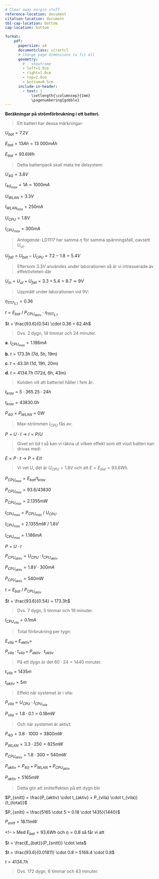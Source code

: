 ```yaml
---
# Clear away margin stuff
reference-location: document
citation-location: document
tbl-cap-location: bottom
cap-location: bottom

format:
    pdf:
      papersize: a4
      documentclass: scrartcl
      # Change page dimensions to fit all
      geometry: 
        # - showframe
        - left=1.0cm
        - right=1.0cm
        - top=2.0cm
        - bottom=0.5cm
      include-in-header:
        - text: |
            \setlength{\columnsep}{1mm}
            \pagenumbering{gobble}
---
```


<!---
Bygg detta dokument med
$ quarto render bat.qmd --to pdf
-->

\Begin{multicols}{3}

::: {.callout-tip title="**Lab 7 - Uppg. 5**" icon=false}

**Beräkningar på strömförbrukning i ett batteri.**


> Ett batteri har dessa märkningar:

$U_{bat} = 7.2V$

$E_{bat} = 13 Ah = 13\ 000 mAh$

$E_{bat} = 93.6 Wh$

> Detta batteripack skall mata tre delsystem:

$U_{4G} = 3.8V$

$I_{4G_{max}} = 1A = 1000 mA$


$U_{WLAN} = 3.3V$

$I_{WLAN_{max}} = 250mA$


$U_{CPU} = 1.8V$

$I_{CPU_{max}} = 300mA$

:::



:::: {.callout-note title="**c**" icon=false}

> *Antagande:* LD1117 har samma $\eta$ för samma spänningsfall, oavsett $U_{ut}$.

$U_{fall} = U_{bat} - U_{CPU} = 7.2 - 1.8 = 5.4V$

> Eftersom $3.3V$ användes under laborationen så är vi intresserade av effektiviteten där

$U_{in} = U_{ut} + U_{fall} = 3.3 + 5.4 = 8.7 \simeq 9V$

> Uppmätt under laborationen vid $9V$:

$\eta_{1117_{5.7}} = 0.36$

$t = E_{bat}\ /\ P_{CPU_{aktiv}} \cdot \eta_{1117_{5.7}}$

$t = \frac{93.6}{0.54} \cdot 0.36 = 62.4h$

> Dvs. 2 dygn, 14 timmar och 24 minuter.

::::



\columnbreak


::: {.callout-tip title="**Svar**" icon=false}

**a**. $I_{CPU_{max}} = 1.186 mA$

**b**. $t = 173.3h$ (7d, 5h, 19m)

**c**. $t = 43.3h$ (1d, 19h, 20m)

**d**. $t = 4134.7h$ (172d, 6h, 43m)

::: 


::: {.callout-important title="**a**" icon=false}

> Kunden vill att batteriet håller i fem år:

$t_{krav} = 5 \cdot 365.25 \cdot 24 h$

$t_{krav} = 43830.0 h$

$P_{4G} = P_{WLAN}= 0W$


> Max-strömmen $I_{CPU}$ fås av:

$P = U \cdot I \rightarrow I = P / U$

> Givet en tid $t$ så kan vi räkna ut vilken effekt som ett visst batteri kan drivas med:

$E = P \cdot t \rightarrow P = E / t$

> Vi vet $U$, det är $U_{CPU} = 1.8V$ och att $E = E_{bat} = 93.6Wh$.

$P_{CPU_{max}} = E_{bat} / t_{krav}$

$P_{CPU_{max}} = 93.6 / 43830$

$P_{CPU_{max}} = 2.1355 mW$

$I_{CPU_{max}} = P_{CPU_{max}}\ /\ U_{CPU}$

$I_{CPU_{max}} = 2.1355 mW\ /\ 1.8V$

$I_{CPU_{max}} = 1.186 mA$

:::





::: {.callout-warning title="**b**" icon=false}

$P = U \cdot I$

$P_{CPU_{aktiv}} = U_{CPU} \cdot I_{CPU_{aktiv}}$

$P_{CPU_{aktiv}} = 1.8V \cdot 300 mA$

$P_{CPU_{aktiv}} = 540 mW$

$t = E_{bat}\ /\ P_{CPU_{aktiv}}$

$t = \frac{93.6}{0.54} = 173.3h$

> Dvs. 7 dygn, 5 timmar och 19 minuter.

:::





\columnbreak

::: {.callout-note title="**d -- DENNA LÖSNING ÄR FEL! UPPGIFT ÄNDRAD! GÖR OM!!**" icon=false}

$I_{CPU_{vila}} = 0.1 mA$

> Total förbrukning per tygn:

$E_{vila} + E_{aktiv} =$

$P_{vila} \cdot t_{vila} + P_{aktiv} \cdot t_{aktiv}$


> På ett dygn är det $60 \cdot 24 = 1440$ minuter.

$t_{vila} = 1435m$

$t_{aktiv} = 5m$


> Effekt när systemet är i vila:

$P_{vila} = U_{CPU} \cdot I_{CPU_{vila}}$

$P_{vila} = 1.8 \cdot 0.1 = 0.18 mW$


> Och när systemet är aktivt:

$P_{4G} = 3.8 \cdot 1000 = 3800 mW$

$P_{WLAN} = 3.3 \cdot 250 = 825 mW$

$P_{CPU_{aktiv}} = 1.8 \cdot 300 = 540 mW$

$P_{aktiv} = P_{4G} + P_{WLAN} + P_{CPU_{aktiv}}$

$P_{aktiv} = 5165 mW$

> Detta gör att snitteffekten på ett dygn blir

$P_{snitt} = \frac{P_{aktiv} \cdot t_{aktiv} + P_{vila} \cdot t_{vila}}{t_{total}}$

$P_{snitt} = \frac{5165 \cdot 5 + 0.18 \cdot 1435}{1440}$

$P_{snitt} = 18.11mW$

<!-- 
> Med $E_{bat} = 93.6Wh$ och $\eta = 0.8$ så får vi att

$t = \frac{E_{bat}}{P_{snitt}} \cdot \eta$

$t = \frac{93.6}{0.01811} \cdot 0.8 = 5168.4 \cdot 0.8$

$t = 4134.7h$

> Dvs. 172 dygn, 6 timmar och 43 minuter.

:::


\End{multicols}



